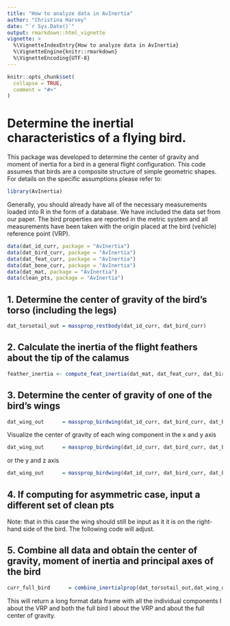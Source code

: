 ```yaml
---
title: "How to analyze data in AvInertia"
author: "Christina Harvey"
date: "`r Sys.Date()`"
output: rmarkdown::html_vignette
vignette: >
  %\VignetteIndexEntry{How to analyze data in AvInertia}
  %\VignetteEngine{knitr::rmarkdown}
  %\VignetteEncoding{UTF-8}
---
```


```r
knitr::opts_chunk$set(
  collapse = TRUE,
  comment = "#>"
)
```

# Determine the inertial characteristics of a flying bird.

This package was developed to determine the center of gravity and moment of inertia for a bird in a general flight configuration. This code assumes that birds are a composite structure of simple geometric shapes. For details on the specific assumptions please refer to:

```r
library(AvInertia)
```

Generally, you should already have all of the necessary measurements loaded into R in the form of a database. We have included the data set from our paper. The bird properties are reported in the metric system and all measurements have been taken with the origin placed at the bird (vehicle) reference point (VRP).  

```r
data(dat_id_curr, package = "AvInertia")
data(dat_bird_curr, package = "AvInertia")
data(dat_feat_curr, package = "AvInertia")
data(dat_bone_curr, package = "AvInertia")
data(dat_mat, package = "AvInertia")
data(clean_pts, package = "AvInertia")
```

## 1. Determine the center of gravity of the bird's torso (including the legs)

```r
dat_torsotail_out = massprop_restbody(dat_id_curr, dat_bird_curr)
```

## 2. Calculate the inertia of the flight feathers about the tip of the calamus

```r
feather_inertia <- compute_feat_inertia(dat_mat, dat_feat_curr, dat_bird_curr)
```

## 3. Determine the center of gravity of one of the bird's wings

```r
dat_wing_out      = massprop_birdwing(dat_id_curr, dat_bird_curr, dat_bone_curr, dat_feat_curr, dat_mat, clean_pts, feather_inertia, plot_var = 0)
```

Visualize the center of gravity of each wing component in the x and y axis

```r
dat_wing_out      = massprop_birdwing(dat_id_curr, dat_bird_curr, dat_bone_curr, dat_feat_curr, dat_mat, clean_pts, feather_inertia, plot_var = "yx")
```

or the y and z axis

```r
dat_wing_out      = massprop_birdwing(dat_id_curr, dat_bird_curr, dat_bone_curr, dat_feat_curr, dat_mat, clean_pts, feather_inertia, plot_var = "yz")
```

## 4. If computing for asymmetric case, input a different set of clean pts

Note: that in this case the wing should still be input as it it is on the right-hand side of the bird. The following code will adjust.

## 5. Combine all data and obtain the center of gravity, moment of inertia and principal axes of the bird

```r
curr_full_bird      = combine_inertialprop(dat_torsotail_out,dat_wing_out,dat_wing_out, symmetric=TRUE)
```

This will return a long format data frame with all the individual components I about the VRP and both the full bird I about the VRP and about the full center of gravity.
